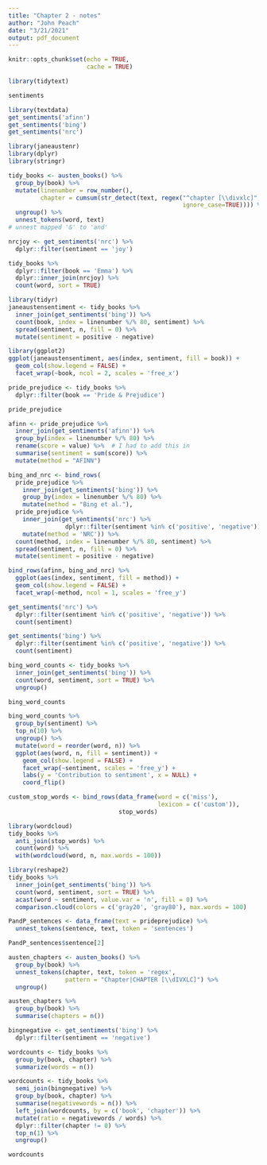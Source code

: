 ```yaml
---
title: "Chapter 2 - notes"
author: "John Peach"
date: "3/21/2021"
output: pdf_document
---
```


```r
knitr::opts_chunk$set(echo = TRUE,
                      cache = TRUE)
```


```r
library(tidytext)

sentiments
```
```r
library(textdata)
get_sentiments('afinn')
get_sentiments('bing')
get_sentiments('nrc')
```

```r
library(janeaustenr)
library(dplyr)
library(stringr)

tidy_books <- austen_books() %>% 
  group_by(book) %>% 
  mutate(linenumber = row_number(),
         chapter = cumsum(str_detect(text, regex("^chapter [\\divxlc]",
                                                 ignore_case=TRUE)))) %>% 
  ungroup() %>% 
  unnest_tokens(word, text)
# unnest mapped '&' to 'and'
```

```r
nrcjoy <- get_sentiments('nrc') %>% 
  dplyr::filter(sentiment == 'joy')

tidy_books %>% 
  dplyr::filter(book == 'Emma') %>% 
  dplyr::inner_join(nrcjoy) %>% 
  count(word, sort = TRUE)
```

```r
library(tidyr)
janeaustensentiment <- tidy_books %>% 
  inner_join(get_sentiments('bing')) %>% 
  count(book, index = linenumber %/% 80, sentiment) %>% 
  spread(sentiment, n, fill = 0) %>% 
  mutate(sentiment = positive - negative)
```

```r
library(ggplot2)
ggplot(janeaustensentiment, aes(index, sentiment, fill = book)) +
  geom_col(show.legend = FALSE) +
  facet_wrap(~book, ncol = 2, scales = 'free_x')
```
```r
pride_prejudice <- tidy_books %>% 
  dplyr::filter(book == 'Pride & Prejudice')

pride_prejudice
```
```r
afinn <- pride_prejudice %>% 
  inner_join(get_sentiments('afinn')) %>% 
  group_by(index = linenumber %/% 80) %>% 
  rename(score = value) %>%  # I had to add this in
  summarise(sentiment = sum(score)) %>% 
  mutate(method = "AFINN")

bing_and_nrc <- bind_rows(
  pride_prejudice %>% 
    inner_join(get_sentiments('bing')) %>% 
    group_by(index = linenumber %/% 80) %>% 
    mutate(method = "Bing et al."),
  pride_prejudice %>% 
    inner_join(get_sentiments('nrc') %>% 
                dplyr::filter(sentiment %in% c('positive', 'negative'))) %>% 
    mutate(method = 'NRC')) %>% 
  count(method, index = linenumber %/% 80, sentiment) %>% 
  spread(sentiment, n, fill = 0) %>% 
  mutate(sentiment = positive - negative)
```
```r
bind_rows(afinn, bing_and_nrc) %>% 
  ggplot(aes(index, sentiment, fill = method)) +
  geom_col(show.legend = FALSE) +
  facet_wrap(~method, ncol = 1, scales = 'free_y')
```

```r
get_sentiments('nrc') %>% 
  dplyr::filter(sentiment %in% c('positive', 'negative')) %>% 
  count(sentiment)
```

```r
get_sentiments('bing') %>% 
  dplyr::filter(sentiment %in% c('positive', 'negative')) %>% 
  count(sentiment)
```
```r
bing_word_counts <- tidy_books %>% 
  inner_join(get_sentiments('bing')) %>% 
  count(word, sentiment, sort = TRUE) %>% 
  ungroup()

bing_word_counts
```
```r

bing_word_counts %>% 
  group_by(sentiment) %>% 
  top_n(10) %>% 
  ungroup() %>% 
  mutate(word = reorder(word, n)) %>% 
  ggplot(aes(word, n, fill = sentiment)) +
    geom_col(show.legend = FALSE) +
    facet_wrap(~sentiment, scales = 'free_y') +
    labs(y = 'Contribution to sentiment', x = NULL) +
    coord_flip()
```

```r
custom_stop_words <- bind_rows(data_frame(word = c('miss'),
                                          lexicon = c('custom')),
                               stop_words)
```
```r
library(wordcloud)
tidy_books %>% 
  anti_join(stop_words) %>% 
  count(word) %>% 
  with(wordcloud(word, n, max.words = 100))
```
```r
library(reshape2)
tidy_books %>% 
  inner_join(get_sentiments('bing')) %>% 
  count(word, sentiment, sort = TRUE) %>% 
  acast(word ~ sentiment, value.var = 'n', fill = 0) %>% 
  comparison.cloud(colors = c('gray20', 'gray80'), max.words = 100)
```
```r
PandP_sentences <- data_frame(text = prideprejudice) %>% 
  unnest_tokens(sentence, text, token = 'sentences')

PandP_sentences$sentence[2]
```

```r
austen_chapters <- austen_books() %>% 
  group_by(book) %>% 
  unnest_tokens(chapter, text, token = 'regex', 
                pattern = "Chapter|CHAPTER [\\dIVXLC]") %>% 
  ungroup()

austen_chapters %>% 
  group_by(book) %>% 
  summarise(chapters = n())
```

```r
bingnegative <- get_sentiments('bing') %>% 
  dplyr::filter(sentiment == 'negative')

wordcounts <- tidy_books %>% 
  group_by(book, chapter) %>% 
  summarize(words = n())

wordcounts <- tidy_books %>% 
  semi_join(bingnegative) %>% 
  group_by(book, chapter) %>% 
  summarise(negativewords = n()) %>% 
  left_join(wordcounts, by = c('book', 'chapter')) %>% 
  mutate(ratio = negativewords / words) %>% 
  dplyr::filter(chapter != 0) %>% 
  top_n(1) %>% 
  ungroup()

wordcounts
```

